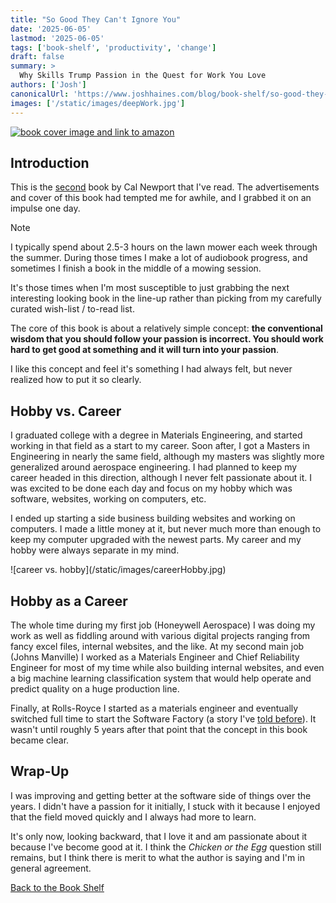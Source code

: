 ```yaml
---
title: "So Good They Can't Ignore You"
date: '2025-06-05'
lastmod: '2025-06-05'
tags: ['book-shelf', 'productivity', 'change']
draft: false
summary: >
  Why Skills Trump Passion in the Quest for Work You Love
authors: ['Josh']
canonicalUrl: 'https://www.joshhaines.com/blog/book-shelf/so-good-they-cant-ignore-you'
images: ['/static/images/deepWork.jpg']
---
```


<div className="mx-auto w-1/3">
  <a href="https://www.amazon.com/Good-They-Cant-Ignore-You/dp/1455509124">
    <img
      alt="book cover image and link to amazon"
      src="https://m.media-amazon.com/images/I/41mz0avfisL._SY445_SX342_PQ78_.jpg"
    />
  </a>
</div>

## Introduction

This is the [second](./deep-work) book by Cal Newport that I've read. The advertisements and cover of this book had tempted me for awhile, and I grabbed it on an impulse one day.

> [!NOTE]
> I typically spend about 2.5-3 hours on the lawn mower each week through the summer. During those times I make a lot of audiobook progress, and sometimes I finish a book in the middle of a
mowing session.
>
> It's those times when I'm most susceptible to just grabbing the next interesting looking book in the line-up rather than picking from my carefully curated wish-list / to-read list.

The core of this book is about a relatively simple concept: **the conventional wisdom that you should follow your passion is incorrect. You should work hard to get good at something and it
will turn into your passion**.

I like this concept and feel it's something I had always felt, but never realized how to put it so clearly.

## Hobby vs. Career

I graduated college with a degree in Materials Engineering, and started working in that field as a start to my career. Soon after, I got a Masters in Engineering in nearly the same field, although my masters was slightly more generalized around aerospace engineering. I had planned to keep my career headed in this direction, although I never felt passionate about it. I was excited to be done each day and focus on my hobby which was software, websites, working on computers, etc.

I ended up starting a side business building websites and working on computers. I made a little money at it, but never much more than enough to keep my computer upgraded with the newest parts. My career and my hobby were always separate in my mind.

<div className="-mx-2 flex flex-wrap justify-center overflow-hidden xl:-mx-2">
  <div className="my-1 w-full overflow-hidden px-2 xl:my-1 xl:w-3/4 xl:px-2">
    ![career vs. hobby](/static/images/careerHobby.jpg)
  </div>
</div>

## Hobby as a Career

The whole time during my first job (Honeywell Aerospace) I was doing my work as well as fiddling around with various digital projects ranging from fancy excel files, internal websites, and the like. At my second main job (Johns Manville) I worked as a Materials Engineer and Chief Reliability Engineer for most of my time while also building internal websites, and even a big machine learning classification system that would help operate and predict quality on a huge production line.

Finally, at Rolls-Royce I started as a materials engineer and eventually switched full time to start the Software Factory (a story I've [told before]()). It wasn't until roughly 5 years after that point that the concept in this book became clear.

## Wrap-Up

I was improving and getting better at the software side of things over the years. I didn't have a passion for it initially, I stuck with it because I enjoyed that the field moved quickly and I always had more to learn.

It's only now, looking backward, that I love it and am passionate about it because I've become good at it. I think the _Chicken or the Egg_ question still remains, but I think there is merit to what the author is saying and I'm in general agreement.

[Back to the Book Shelf](/blog/book-shelf)
